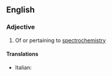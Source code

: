 ==English==

===Adjective===
{{en-adj|-}}

# {{context|chemistry|physics|lang=en}} Of or pertaining to [[spectrochemistry]]

====Translations====
{{trans-top|pertaining to spectrochemistry}}
* Italian: {{t|it|spettrochimico}}
{{trans-mid}}
{{trans-bottom}}